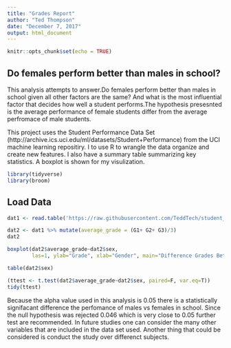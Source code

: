 ```yaml
---
title: "Grades Report"
author: "Ted Thompson"
date: "December 7, 2017"
output: html_document
---
```


```r
knitr::opts_chunk$set(echo = TRUE)
```


## Do females perform better than males in school?

This analysis attempts to answer.Do females perform better than males in school given all other factors are the same? And what is the most influential factor that decides how well a student performs.The hypothesis presesnted is the average performance of female students differ from the average perfromace of male students.

This project uses the Student Performance Data Set (http://archive.ics.uci.edu/ml/datasets/Student+Performance) from the UCI machine learning repositiry. I to use R to wrangle the data organize and create new features. I also have a summary table summarizing key statistics. A boxplot is shown for my visulization.


```r
library(tidyverse)
library(broom)
```

## Load Data

```r
dat1 <- read.table('https://raw.githubusercontent.com/TeddTech/student_data/master/student-mat.csv',sep=";",header=TRUE)

dat2 <- dat1 %>% mutate(average_grade = (G1+ G2+ G3)/3)
dat2
```


```r
boxplot(dat2$average_grade~dat2$sex,
        las=1, ylab="Grade", xlab="Gender", main="Difference Grades Between Male and Females")
```

```r
table(dat2$sex)

```


```r
(ttest <- t.test(dat2$average_grade~dat2$sex, paired=F, var.eq=T))
tidy(ttest)
```

Because the alpha value used in this analysis is 0.05 there is a statistically signifacant difference the perfomance of males vs females in school. Since the null hypothesis was rejected 0.046 which is very close to 0.05 further test are recommended. In future studies one can consider the many other variables that are included in the data set used. Another thing that could be considered is conduct the study over differenct subjects.
